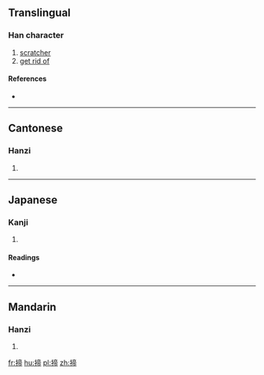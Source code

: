 ==Translingual==

===Han character===
{{Han char|rn=64|rad=手|as=09|sn=12|four=5002<sub>7</sub>|canj=手卜月月 (QYBB)|ids=⿰[[扌]][[帝]]}}

# [[scratcher]]
# [[get rid of]]

====References====
* {{Han ref|kx=0443.210|dkj=12379|dj=0794.210|hdz=31923.060|uh=63E5|ud=25573|bh=D956|bd=55638}}

----

==Cantonese==

===Hanzi===
{{yue-hanzi|jyut=|y=jaai6}}

# {{defn|lang=yue|sort=手09}}

----

==Japanese==

===Kanji===
{{ja-kanji|grade=|rs=手09}}

# {{defn|lang=ja|sort=手09}}

====Readings====
* {{ja-readings|on=[[てい]] (tei), [[たい]] (tai), [[てき]] (teki), [[ちゃく]] (chaku)|kun=[[こうがい]] (kougai)}}

----

==Mandarin==

===Hanzi===
{{cmn-hanzi|pin=[[tì]] ([[ti4]])|wg=t'i<sup>4</sup>}}

# {{defn|lang=cmn|sort=手09}}

[[fr:揥]]
[[hu:揥]]
[[pl:揥]]
[[zh:揥]]